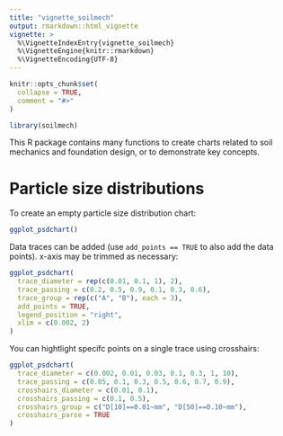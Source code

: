 ```yaml
---
title: "vignette_soilmech"
output: rmarkdown::html_vignette
vignette: >
  %\VignetteIndexEntry{vignette_soilmech}
  %\VignetteEngine{knitr::rmarkdown}
  %\VignetteEncoding{UTF-8}
---
```


```r
knitr::opts_chunk$set(
  collapse = TRUE,
  comment = "#>"
)
```

```r
library(soilmech)
```

This R package contains many functions to create charts related to soil mechanics and foundation design, or to demonstrate key concepts.


# Particle size distributions

To create an empty particle size distribution chart:
```r
ggplot_psdchart()
```

Data traces can be added (use `add_points == TRUE` to also add the data points). x-axis may be trimmed as necessary:
```r
ggplot_psdchart(
  trace_diameter = rep(c(0.01, 0.1, 1), 2),
  trace_passing = c(0.2, 0.5, 0.9, 0.1, 0.3, 0.6),
  trace_group = rep(c("A", "B"), each = 3),
  add_points = TRUE,
  legend_position = "right",
  xlim = c(0.002, 2)
)
```

You can hightlight specifc points on a single trace using crosshairs:
```r
ggplot_psdchart(
  trace_diameter = c(0.002, 0.01, 0.03, 0.1, 0.3, 1, 10),
  trace_passing = c(0.05, 0.1, 0.3, 0.5, 0.6, 0.7, 0.9),
  crosshairs_diameter = c(0.01, 0.1),
  crosshairs_passing = c(0.1, 0.5),
  crosshairs_group = c("D[10]==0.01~mm", "D[50]==0.10~mm"),
  crosshairs_parse = TRUE
)
```
